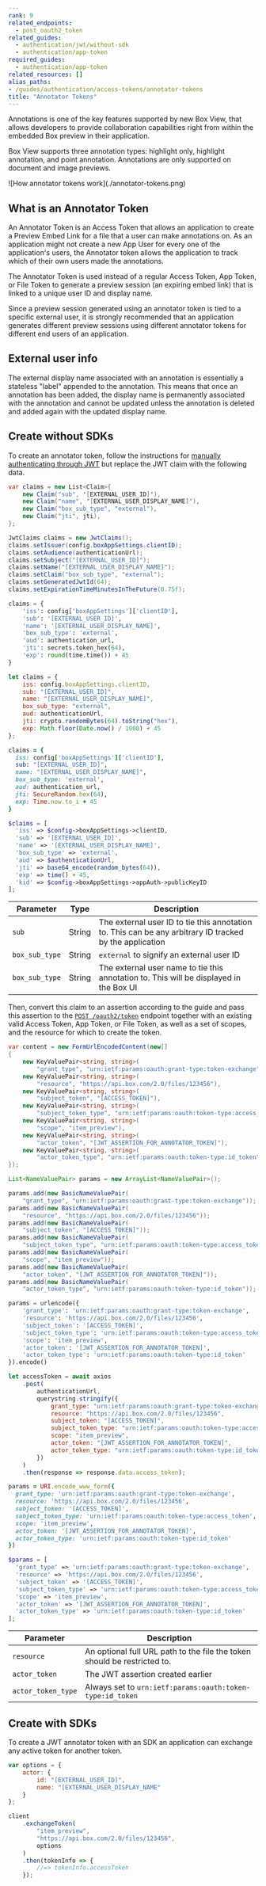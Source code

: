 ```yaml
---
rank: 9
related_endpoints:
  - post_oauth2_token
related_guides:
  - authentication/jwt/without-sdk
  - authentication/app-token
required_guides:
  - authentication/app-token
related_resources: []
alias_paths:
- /guides/authentication/access-tokens/annotator-tokens
title: "Annotator Tokens"
---
```

Annotations is one of the key features supported by new Box View, that allows
developers to provide collaboration capabilities right from within the embedded
Box preview in their application.

Box View supports three annotation types: highlight only, highlight
annotation, and point annotation. Annotations are only supported on document
and image previews.

<ImageFrame border>
  ![How annotator tokens work](./annotator-tokens.png)
</ImageFrame>

## What is an Annotator Token

An Annotator Token is an Access Token that allows an application to create a
Preview Embed Link for a file that a user can make annotations on. As an
application might not create a new App User for every one of the application's
users, the Annotator token allows the application to track which of their
own users made the annotations.

The Annotator Token is used instead of a regular Access Token, App Token, or File
Token to generate a preview session (an expiring embed link) that is linked to a
unique user ID and display name.

<Message warning>
  Since a preview session generated using an annotator token is tied to a
  specific external user, it is strongly recommended that an application
  generates different preview sessions using different annotator tokens for
  different end users of an application.
</Message>

## External user info

The external display name associated with an annotation is essentially a
stateless "label" appended to the annotation. This means that once an annotation
has been added, the display name is permanently associated with the annotation
and cannot be updated unless the annotation is deleted and added again with the
updated display name.

## Create without SDKs

To create an annotator token, follow the instructions for [manually
authenticating through JWT](g://authentication/jwt/without-sdk) but replace the
JWT claim with the following data.

<Tabs>
  <Tab title='.Net'>

```csharp
var claims = new List<Claim>{
    new Claim("sub", '[EXTERNAL_USER_ID]'),
    new Claim("name", '[EXTERNAL_USER_DISPLAY_NAME]'),
    new Claim("box_sub_type", "external"),
    new Claim("jti", jti),
};
```

  </Tab>

  <Tab title='Java'>

```java
JwtClaims claims = new JwtClaims();
claims.setIssuer(config.boxAppSettings.clientID);
claims.setAudience(authenticationUrl);
claims.setSubject("[EXTERNAL_USER_ID]");
claims.setName("[EXTERNAL_USER_DISPLAY_NAME]");
claims.setClaim("box_sub_type", "external");
claims.setGeneratedJwtId(64);
claims.setExpirationTimeMinutesInTheFuture(0.75f);
```

  </Tab>

  <Tab title='Python'>

```python
claims = {
    'iss': config['boxAppSettings']['clientID'],
    'sub': '[EXTERNAL_USER_ID]',
    'name': '[EXTERNAL_USER_DISPLAY_NAME]',
    'box_sub_type': 'external',
    'aud': authentication_url,
    'jti': secrets.token_hex(64),
    'exp': round(time.time()) + 45
}
```

  </Tab>
  <Tab title='Node'>

```js
let claims = {
    iss: config.boxAppSettings.clientID,
    sub: "[EXTERNAL_USER_ID]",
    name: "[EXTERNAL_USER_DISPLAY_NAME]",
    box_sub_type: "external",
    aud: authenticationUrl,
    jti: crypto.randomBytes(64).toString("hex"),
    exp: Math.floor(Date.now() / 1000) + 45
};
```

  </Tab>
  <Tab title='Ruby'>

```ruby
claims = {
  iss: config['boxAppSettings']['clientID'],
  sub: "[EXTERNAL_USER_ID]",
  name: "[EXTERNAL_USER_DISPLAY_NAME]",
  box_sub_type: 'external',
  aud: authentication_url,
  jti: SecureRandom.hex(64),
  exp: Time.now.to_i + 45
}
```

  </Tab>
  <Tab title='PHP'>

```php
$claims = [
  'iss' => $config->boxAppSettings->clientID,
  'sub' => '[EXTERNAL_USER_ID]',
  'name' => '[EXTERNAL_USER_DISPLAY_NAME]',
  'box_sub_type' => 'external',
  'aud' => $authenticationUrl,
  'jti' => base64_encode(random_bytes(64)),
  'exp' => time() + 45,
  'kid' => $config->boxAppSettings->appAuth->publicKeyID
];
```

  </Tab>
</Tabs>

| Parameter      | Type   | Description                                                                                             |
| -------------- | ------ | ------------------------------------------------------------------------------------------------------- |
| `sub`          | String | The external user ID to tie this annotation to. This can be any arbitrary ID tracked by the application |
| `box_sub_type` | String | `external` to signify an external user ID                                                               |
| `box_sub_type` | String | The external user name to tie this annotation to. This will be displayed in the Box UI                  |

Then, convert this claim to an assertion according to the guide and pass this
assertion to the [`POST /oauth2/token`](e://post-oauth2-token)
endpoint together with an existing valid Access Token, App Token, or File Token,
as well as a set of scopes, and the resource for which to create the token.

<Tabs>
  <Tab title='.Net'>

```csharp
var content = new FormUrlEncodedContent(new[]
{
    new KeyValuePair<string, string>(
        "grant_type", "urn:ietf:params:oauth:grant-type:token-exchange"),
    new KeyValuePair<string, string>(
        "resource", "https://api.box.com/2.0/files/123456"),
    new KeyValuePair<string, string>(
        "subject_token", "[ACCESS_TOKEN]"),
    new KeyValuePair<string, string>(
        "subject_token_type", "urn:ietf:params:oauth:token-type:access_token"),
    new KeyValuePair<string, string>(
        "scope", "item_preview"),
    new KeyValuePair<string, string>(
        "actor_token", "[JWT_ASSERTION_FOR_ANNOTATOR_TOKEN]"),
    new KeyValuePair<string, string>(
        "actor_token_type", "urn:ietf:params:oauth:token-type:id_token"),
});
```

  </Tab>

  <Tab title='Java'>

```java
List<NameValuePair> params = new ArrayList<NameValuePair>();

params.add(new BasicNameValuePair(
    "grant_type", "urn:ietf:params:oauth:grant-type:token-exchange"));
params.add(new BasicNameValuePair(
    "resource", "https://api.box.com/2.0/files/123456"));
params.add(new BasicNameValuePair(
    "subject_token", "[ACCESS_TOKEN]"));
params.add(new BasicNameValuePair(
    "subject_token_type", "urn:ietf:params:oauth:token-type:access_token"));
params.add(new BasicNameValuePair(
    "scope", "item_preview"));
params.add(new BasicNameValuePair(
    "actor_token", "[JWT_ASSERTION_FOR_ANNOTATOR_TOKEN]"));
params.add(new BasicNameValuePair(
    "actor_token_type", "urn:ietf:params:oauth:token-type:id_token"));
```

  </Tab>

  <Tab title='Python'>

```python
params = urlencode({
    'grant_type': 'urn:ietf:params:oauth:grant-type:token-exchange',
    'resource': 'https://api.box.com/2.0/files/123456',
    'subject_token': '[ACCESS_TOKEN]',
    'subject_token_type': 'urn:ietf:params:oauth:token-type:access_token',
    'scope': 'item_preview',
    'actor_token': '[JWT_ASSERTION_FOR_ANNOTATOR_TOKEN]',
    'actor_token_type': 'urn:ietf:params:oauth:token-type:id_token'
}).encode()
```

  </Tab>
  <Tab title='Node'>

```js
let accessToken = await axios
    .post(
        authenticationUrl,
        querystring.stringify({
            grant_type: "urn:ietf:params:oauth:grant-type:token-exchange",
            resource: "https://api.box.com/2.0/files/123456",
            subject_token: "[ACCESS_TOKEN]",
            subject_token_type: "urn:ietf:params:oauth:token-type:access_token",
            scope: "item_preview",
            actor_token: "[JWT_ASSERTION_FOR_ANNOTATOR_TOKEN]",
            actor_token_type: "urn:ietf:params:oauth:token-type:id_token"
        })
    )
    .then(response => response.data.access_token);
```

  </Tab>
  <Tab title='Ruby'>

```ruby
params = URI.encode_www_form({
  grant_type: 'urn:ietf:params:oauth:grant-type:token-exchange',
  resource: 'https://api.box.com/2.0/files/123456',
  subject_token: '[ACCESS_TOKEN]',
  subject_token_type: 'urn:ietf:params:oauth:token-type:access_token',
  scope: 'item_preview',
  actor_token: '[JWT_ASSERTION_FOR_ANNOTATOR_TOKEN]',
  actor_token_type: 'urn:ietf:params:oauth:token-type:id_token'
})
```

  </Tab>
  <Tab title='PHP'>

```php
$params = [
  'grant_type' => 'urn:ietf:params:oauth:grant-type:token-exchange',
  'resource' => 'https://api.box.com/2.0/files/123456',
  'subject_token' => '[ACCESS_TOKEN]',
  'subject_token_type' => 'urn:ietf:params:oauth:token-type:access_token',
  'scope' => 'item_preview',
  'actor_token' => '[JWT_ASSERTION_FOR_ANNOTATOR_TOKEN]',
  'actor_token_type' => 'urn:ietf:params:oauth:token-type:id_token'
];
```

  </Tab>
</Tabs>

| Parameter          | Description                                                              |
| ------------------ | ------------------------------------------------------------------------ |
| `resource`         | An optional full URL path to the file the token should be restricted to. |
| `actor_token`      | The JWT assertion created earlier                                        |
| `actor_token_type` | Always set to `urn:ietf:params:oauth:token-type:id_token`                |

## Create with SDKs

To create a JWT annotator token with an SDK an application can exchange any
active token for another token.

<Tabs>
  <Tab title='Node'>

```js
var options = {
    actor: {
        id: "[EXTERNAL_USER_ID]",
        name: "[EXTERNAL_USER_DISPLAY_NAME"
    }
};

client
    .exchangeToken(
        "item_preview",
        "https://api.box.com/2.0/files/123456",
        options
    )
    .then(tokenInfo => {
        //=> tokenInfo.accessToken
    });
```

  </Tab>
</Tabs>
